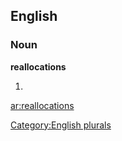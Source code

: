
==English==

===Noun===
'''reallocations'''

# {{plural of|[[reallocation]]}}

[[Category:English plurals]]

[[ar:reallocations]]
